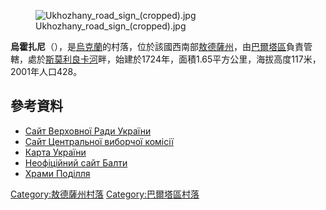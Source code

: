 [[Image:Ukhozhany_road_sign_(cropped).jpg|right]]

'''烏霍扎尼'''（{{lang-uk|Новополь}}），是[[烏克蘭|烏克蘭]]的村落，位於該國西南部[[敖德薩州|敖德薩州]]，由[[巴爾塔區|巴爾塔區]]負責管轄，處於[[斯莫利良卡河_(薩夫蘭河支流)|斯莫利良卡河]]畔，始建於1724年，面積1.65平方公里，海拔高度117米，2001年人口428。

{{coord|48|4|49|N|29|40|21|E|scale:30000|display=title}}

==參考資料==
* [https://web.archive.org/web/20110521215759/http://gska2.rada.gov.ua/ Сайт Верховної Ради України]
* [http://www.cvk.gov.ua/ Сайт Центральної виборчої комісії] {{Wayback|url=http://www.cvk.gov.ua/ |date=20101203204641 }}
* [http://maps.vlasenko.net/ Карта України] {{Wayback|url=http://maps.vlasenko.net/ |date=20160215103730 }}
* [http://baltatown.narod.ru/selo.htm Неофіційний сайт Балти] {{Wayback|url=http://baltatown.narod.ru/selo.htm |date=20160312005024 }}
* [http://www.myslenedrevo.com.ua/studies/xramypod/01balta.html Храми Поділля] {{Wayback|url=http://www.myslenedrevo.com.ua/studies/xramypod/01balta.html |date=20160320085127 }}

{{DEFAULTSORT:Новополь}}
[[Category:敖德薩州村落|Category:敖德薩州村落]]
[[Category:巴爾塔區村落|Category:巴爾塔區村落]]


{{Odessa-geo-stub}}